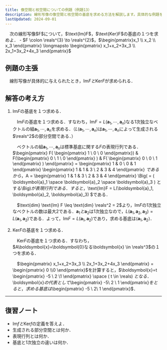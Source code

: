 ```yaml
---
title: 像空間と核空間についての例題（例題13）
description: 線形写像の像空間と核空間の基底を求める方法を解説します。具体的な例題を通じて、基底の求め方や関連する概念を詳しく説明します。
lastUpdated: 2024-09-01
---
```


<Card title="例題13">
　次の線形写像$F$について，$\text{Im}F$，$\text{Ker}F$の基底の１つを求めよ．
- $F \colon \reals^{3} \to \reals^{2}$，$\begin{pmatrix}x_1 \\ x_2 \\ x_3 \end{pmatrix} \longmapsto \begin{pmatrix} x_1+x_2+3x_3 \\ 2x_1+3x_2+4x_3 \end{pmatrix}$
</Card>

## 例題の主張
　線形写像が具体的に与えられたとき，$\text{Im}Fと\text{Ker}F$が求められる．

## 解答の考え方
<Steps>

1. $\text{Im}F$の基底を１つ求める．

    　$\text{Im}F$の基底を１つ求める．すなわち，$\text{Im}F = L(\boldsymbol{a}_1, \cdots , \boldsymbol{a}_n)$なる1次独立なベクトルの組$\boldsymbol{a}_1, \cdots , \boldsymbol{a}_n$を求める．（$L(\boldsymbol{a}_1, \cdots , \boldsymbol{a}_n)$は$\boldsymbol{a}_1, \cdots, \boldsymbol{a}_n$によって生成される$\reals^2$の部分空間である．）

    　ベクトルの組$\boldsymbol{a}_1, \cdots, \boldsymbol{a}_n$は標準基底に関する$F$の表現行列である．$\begin{pmatrix} F( \begin{pmatrix} 1 \\ 0 \\ 0 \end{pmatrix}) & F(\begin{pmatrix} 0 \\ 1 \\ 0 \end{pmatrix} ) & F( \begin{pmatrix} 0 \\ 0 \\ 1 \end{pmatrix} ) \end{pmatrix}  = \begin{pmatrix} 1 & 0 \\ 0 & 1 \end{pmatrix} \begin{pmatrix} 1 & 1 & 3 \\ 2  & 3 & 4 \end{pmatrix} $であるから，$A = \begin{pmatrix} 1 & 1 & 3 \\ 2  & 3 & 4 \end{pmatrix} \Big( = ( \boldsymbol{a}_1 \space \boldsymbol{a}_2 \space \boldsymbol{a}_3 ) とする\Big)$が表現行列である．すると，$\text{Im}F = L(\boldsymbol{a}_1, \boldsymbol{a}_2, \boldsymbol{a}_3) $である．

    　$\text{dim} \text{Im} F \leq \text{dim} \reals^2 = 2$より，$\text{Im}F$の1次独立なベクトルの数は最大2である．$\boldsymbol{a}_1と\boldsymbol{a}_2$は1次独立なので，$L(\boldsymbol{a}_1, \boldsymbol{a}_2, \boldsymbol{a}_3)=L(\boldsymbol{a}_1, \boldsymbol{a}_2)$である．よって，$\text{Im}F = L(\boldsymbol{a}_1, \boldsymbol{a}_2)$であり，求める基底は$\langle \boldsymbol{a}_1, \boldsymbol{a}_2 \rangle$．

2. $\text{Ker}F$の基底を１つ求める．

    　$\text{Ker}F$の基底を１つ求める．すなわち，$A\boldsymbol{x}=\boldsymbol{0}なる\boldsymbol{x} \in \reals^3$の１つを求める．

    　$\begin{pmatrix} x_1+x_2+3x_3 \\ 2x_1+3x_2+4x_3 \end{pmatrix} = \begin{pmatrix} 0 \\0 \end{pmatrix}$を計算すると，$\boldsymbol{x}=t \begin{pmatrix} -5 \\ 2 \\1 \end{pmatrix} \space ( t \in \reals) $となる．$\boldsymbol{x}$の代表として$\begin{pmatrix} -5\\ 2 \\ 1 \end{pmatrix}$をとると，求める基底は$\begin{pmatrix} -5 \\ 2\\ 1 \end{pmatrix}$．

</Steps>

***

## 復習ノート
- $\text{Im}fと\text{Ker}f$の定義を答えよ．
- 生成される部分空間とは何か．
- 表現行列とは何か．
- 基底と1次独立の違いは何か．
